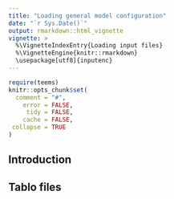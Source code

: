 ```yaml
---
title: "Loading general model configuration"
date: "`r Sys.Date()`"
output: rmarkdown::html_vignette
vignette: >
  %\VignetteIndexEntry{Loading input files}
  %\VignetteEngine{knitr::rmarkdown}
  \usepackage[utf8]{inputenc}
---
```


```r
require(teems)
knitr::opts_chunk$set(
  comment = "#",
    error = FALSE,
     tidy = FALSE,
    cache = FALSE,
 collapse = TRUE
)
```

## Introduction


## Tablo files
